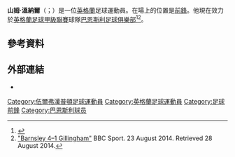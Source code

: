 {{noteTA
|G1=Football
|G2=FAcup
}}

'''山姆·溫納爾'''（{{lang-en|Sam Winnall}}；{{bd|1991年|1月19日}}）是一位[[英格蘭|英格蘭]]足球運動員。在場上的位置是[[前鋒|前鋒]]。他現在效力於[[英格蘭足球甲級聯賽|英格蘭足球甲級聯賽]]球隊[[巴恩斯利足球俱樂部|巴恩斯利足球俱樂部]]<ref>{{Cite web |url=http://www.bbc.co.uk/sport/0/football/28446723 |title=sign striker Sam Winnall and goalkeeper Ross Turnbull" BBC Sport. 23 July 2014. Retrieved 28 August 2014. |accessdate=2015-06-23 |archive-date=2015-02-18 |archive-url=https://web.archive.org/web/20150218091827/http://www.bbc.co.uk/sport/0/football/28446723 |dead-url=no }}</ref><ref>[http://www.bbc.co.uk/sport/0/football/28815485 "Barnsley 4–1 Gillingham"] {{Wayback|url=http://www.bbc.co.uk/sport/0/football/28815485 |date=20151109190913 }} BBC Sport. 23 August 2014. Retrieved 28 August 2014.</ref>。

==參考資料==
{{Reflist}}

==外部連結==
* {{soccerbase|56211}}

{{DEFAULTSORT:Winnall, Sam}}
[[Category:伍爾弗漢普頓足球運動員|Category:伍爾弗漢普頓足球運動員]]
[[Category:英格蘭足球運動員|Category:英格蘭足球運動員]]
[[Category:足球前鋒|Category:足球前鋒]]
[[Category:巴恩斯利球员|Category:巴恩斯利球员]]
{{Sport-bio-stub}}